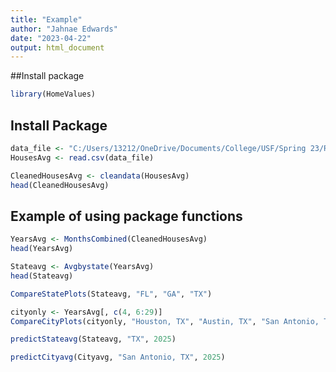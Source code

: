 ```yaml
---
title: "Example"
author: "Jahnae Edwards"
date: "2023-04-22"
output: html_document
---
```


##Install package

```r
library(HomeValues)
```

## Install Package

```r
data_file <- "C:/Users/13212/OneDrive/Documents/College/USF/Spring 23/R Programming/Final/HomeValues/data/HousesAvg.csv"
HousesAvg <- read.csv(data_file)

CleanedHousesAvg <- cleandata(HousesAvg)
head(CleanedHousesAvg)

```

## Example of using package functions

```r
YearsAvg <- MonthsCombined(CleanedHousesAvg)
head(YearsAvg)
```


```r
Stateavg <- Avgbystate(YearsAvg)
head(Stateavg)
```

```r
CompareStatePlots(Stateavg, "FL", "GA", "TX")

cityonly <- YearsAvg[, c(4, 6:29)]
CompareCityPlots(cityonly, "Houston, TX", "Austin, TX", "San Antonio, TX")


```

```r

predictStateavg(Stateavg, "TX", 2025)

predictCityavg(Cityavg, "San Antonio, TX", 2025)


```

